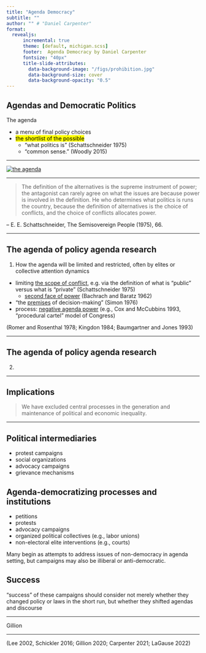 ```yaml
---
title: "Agenda Democracy"
subtitle: ""
author: "" # "Daniel Carpenter"
format: 
  revealjs:
      incremental: true  
      theme: [default, michigan.scss]
      footer:  Agenda Democracy by Daniel Carpenter
      fontsize: "40px"
      title-slide-attributes:
        data-background-image: "/figs/prohibition.jpg"
        data-background-size: cover
        data-background-opacity: "0.5"
---
```


## Agendas and Democratic Politics


The agenda

- a menu of final policy choices
- <mark>the shortlist of the possible</mark>
  - “what politics is” (Schattschneider 1975)
  - “common sense.” (Woodly 2015)

---

<a href="https://www.annualreviews.org/doi/abs/10.1146/annurev-polisci-051921-102533"><img src="https://i.imgflip.com/7y04h0.jpg" title="the agenda"/></a><div><a href="https://www.annualreviews.org/doi/abs/10.1146/annurev-polisci-051921-102533"></a></div>

---

> The definition of the alternatives is the supreme instrument of power; the antagonist can rarely agree on what the issues are because power is involved in the definition. He who determines what politics is runs the country, because the definition of alternatives is the choice of conflicts, and the choice of conflicts allocates power.

-- E. E. Schattschneider, The Semisovereign People (1975), 66. 



---

## The agenda of policy agenda research


(1) How the agenda will be limited and restricted, often by elites or collective attention dynamics 
   - limiting [the scope of conflict](), e.g. via the definition of what is “public” versus what is “private” (Schattschneider 1975)
     - [second face of power]() (Bachrach and Baratz 1962)
   - "the [premises]() of decision-making" (Simon 1976)
   - process: [negative agenda power]()  (e.g., Cox and McCubbins 1993, "procedural cartel" model of Congress) 


::: {.notes}
(Romer and Rosenthal 1978; Kingdon 1984; Baumgartner and Jones 1993)
:::

---

## The agenda of policy agenda research


(2)


---

## Implications


> We have excluded central processes in the generation and maintenance of political and economic inequality.

---


## Political intermediaries

- protest campaigns
- social organizations
- advocacy campaigns
- grievance mechanisms



## Agenda-democratizing processes and institutions {.nonincremental}

::: {.nonincremental}
- petitions
- protests
- advocacy campaigns 
- organized political collectives (e.g., labor unions)
- non-electoral elite interventions (e.g., courts)
:::
Many begin as attempts to address issues of non-democracy in agenda setting, but campaigns may also be illiberal or anti-democratic.



## Success 

“success” of these campaigns should consider not merely whether they changed policy or laws in the short run, but whether they shifted agendas and discourse 

---

Gillion

---

(Lee 2002, Schickler 2016; Gillion 2020; Carpenter 2021; LaGause 2022)